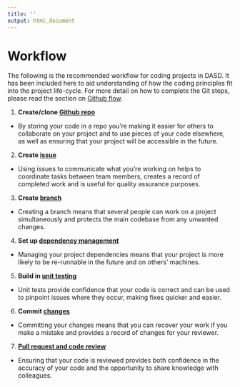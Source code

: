 ```yaml
---
title: ''
output: html_document
---
```


# Workflow {#wf}

The following is the recommended workflow for coding projects in DASD. It has been included here to aid understanding of how the coding principles fit into the project life-cycle. For more detail on how to complete the Git steps, please read the section on [Github flow](#flow).

1. **Create/clone [Github repo](#versioncontrol)**  
  - By storing your code in a repo you're making it easier for others to collaborate on your project and to use pieces of your code elsewhere, as well as ensuring that your project will be accessible in the future.
2. **Create [issue](#versioncontrol)**  
  - Using issues to communicate what you're working on helps to coordinate tasks between team members, creates a record of completed work and is useful for quality assurance purposes. 
3. **Create [branch](#versioncontrol)**  
  - Creating a branch means that several people can work on a project simultaneously and protects the main codebase from any unwanted changes.  
4. **Set up [dependency management](#projdep)**  
  - Managing your project dependencies means that your project is more likely to be re-runnable in the future and on others' machines.  
5. **Build in [unit testing](#unittest)**  
  - Unit tests provide confidence that your code is correct and can be used to pinpoint issues where they occur, making fixes quicker and easier.  
6. **Commit [changes](#versioncontrol)**  
  - Committing your changes means that you can recover your work if you make a mistake and provides a record of changes for your reviewer.  
7. **[Pull request and code review](#review)**  
  - Ensuring that your code is reviewed provides both confidence in the accuracy of your code and the opportunity to share knowledge with colleagues. 

